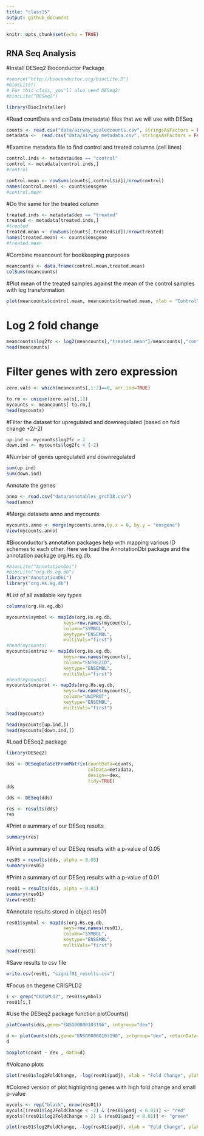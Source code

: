 ```yaml
---
title: "class15"
output: github_document
---
```


```r
knitr::opts_chunk$set(echo = TRUE)
```

## RNA Seq Analysis

#Install DESeq2 Bioconductor Package
```r
#source("http://bioconductor.org/biocLite.R")
#biocLite()
# For this class, you'll also need DESeq2:
#biocLite("DESeq2")

library(BiocInstaller)
```

#Read countData and colData (metadata) files that we will use with DESeq
```r
counts <- read.csv("data/airway_scaledcounts.csv", stringsAsFactors = FALSE)
metadata <-  read.csv("data/airway_metadata.csv", stringsAsFactors = FALSE)
```


#Examine metadata file to find control and treated columns (cell lines)
```r
control.inds <- metadata$dex == "control"
control <- metadata[control.inds,]
#control
```

```r
control.mean <- rowSums(counts[,control$id])/nrow(control)
names(control.mean) <- counts$ensgene
#control.mean
```

#Do the same for the treated column

```r
treated.inds <- metadata$dex == "treated"
treated <- metadata[treated.inds,]
#treated
treated.mean <- rowSums(counts[,treated$id])/nrow(treated)
names(treated.mean) <- counts$ensgene
#treated.mean
```


#Combine meancount for bookkeeping purposes
```r
meancounts <- data.frame(control.mean,treated.mean)
colSums(meancounts)
```


#Plot mean of the treated samples against the mean of the control samples with log transformation
```r
plot(meancounts$control.mean, meancounts$treated.mean, xlab = "Control", ylab = "Treated", log = "xy")
```

# Log 2 fold change
```r
meancounts$log2fc <- log2(meancounts[,"treated.mean"]/meancounts[,"control.mean"])
head(meancounts)
```

# Filter genes with zero expression
```r
zero.vals <- which(meancounts[,1:2]==0, arr.ind=TRUE)

to.rm <- unique(zero.vals[,1])
mycounts <- meancounts[-to.rm,]
head(mycounts)
```

#Filter the dataset for upregulated and downregulated (based on fold change +2/-2)
```r
up.ind <- mycounts$log2fc > 2
down.ind <- mycounts$log2fc < (-2)
```

#Number of genes upregulated and downregulated
```r
sum(up.ind)
sum(down.ind)
```

Annotate the genes
```r
anno <- read.csv("data/annotables_grch38.csv")
head(anno)
```

#Merge datasets anno and mycounts
```r
mycounts.anno <- merge(mycounts,anno,by.x = 0, by.y = "ensgene")
View(mycounts.anno)
```


#Bioconductor’s annotation packages help with mapping various ID schemes to each other. Here we load the AnnotationDbi package and the annotation package org.Hs.eg.db.
```r
#biocLite("AnnotationDbi")
#biocLite("org.Hs.eg.db")
library("AnnotationDbi")
library("org.Hs.eg.db")
```


#List of all available key types
```r
columns(org.Hs.eg.db)
```

```r
mycounts$symbol <- mapIds(org.Hs.eg.db,
                     keys=row.names(mycounts),
                     column="SYMBOL",
                     keytype="ENSEMBL",
                     multiVals="first")
#head(mycounts)
mycounts$entrez <- mapIds(org.Hs.eg.db,
                     keys=row.names(mycounts),
                     column="ENTREZID",
                     keytype="ENSEMBL",
                     multiVals="first")
#head(mycounts)
mycounts$uniprot <- mapIds(org.Hs.eg.db,
                     keys=row.names(mycounts),
                     column="UNIPROT",
                     keytype="ENSEMBL",
                     multiVals="first")
head(mycounts)
```

```r
head(mycounts[up.ind,])
head(mycounts[down.ind,])
```

#Load DESeq2 package
```r
library(DESeq2)
```

```r
dds <- DESeqDataSetFromMatrix(countData=counts, 
                              colData=metadata, 
                              design=~dex, 
                              tidy=TRUE)
dds
```

```r
dds <- DESeq(dds)
```

```r
res <- results(dds)
res
```

#Print a summary of our DESeq results
```r
summary(res)
```


#Print a summary of our DESeq results with a p-value of 0.05
```r
res05 = results(dds, alpha = 0.05)
summary(res05)
```

#Print a summary of our DESeq results with a p-value of 0.01
```r
res01 = results(dds, alpha = 0.01)
summary(res01)
View(res01)
```

#Annotate results stored in object res01

```r
res01$symbol <- mapIds(org.Hs.eg.db,
                     keys=row.names(res01),
                     column="SYMBOL",
                     keytype="ENSEMBL",
                     multiVals="first")
head(res01)
```

#Save results to csv file
```r
write.csv(res01, "signif01_results.csv")
```

#Focus on thegene CRISPLD2
```r
i <- grep("CRISPLD2", res01$symbol)
res01[i,]
```

#Use the DESeq2 package function plotCounts()
```r
plotCounts(dds,gene="ENSG00000103196", intgroup="dex")
```

```r
d <- plotCounts(dds,gene="ENSG00000103196", intgroup="dex", returnData=TRUE)
d
```

```r
boxplot(count ~ dex , data=d)
```

#Volcano plots
```r
plot(res01$log2FoldChange, -log(res01$padj), xlab = "Fold Change", ylab = "p-value")
```

#Colored version of plot highlighting genes with high fold change and small p-value
```r
mycols <- rep("black", nrow(res01))
mycols[(res01$log2FoldChange < -2) & (res01$padj < 0.01)] <- "red"
mycols[(res01$log2FoldChange > 2) & (res01$padj < 0.01)] <- "green"

plot(res01$log2FoldChange, -log(res01$padj), xlab = "Fold Change", ylab = "p-value", col = mycols)
```

